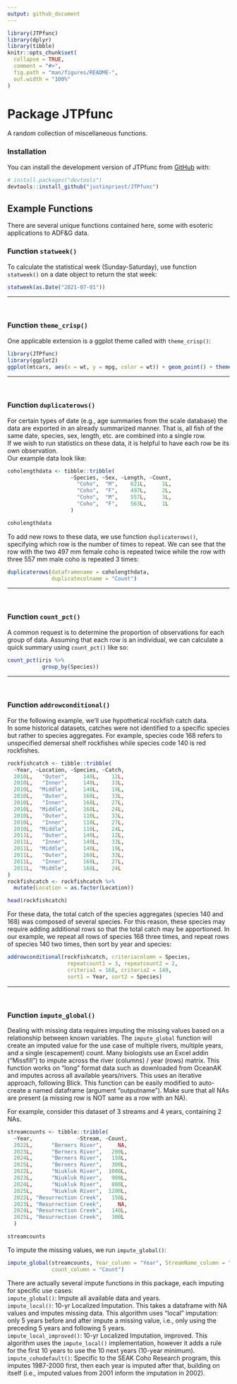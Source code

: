 ```yaml
---
output: github_document
---
```


<!-- README.md is generated from README.Rmd. Please edit that file -->

```r
library(JTPfunc)
library(dplyr)
library(tibble)
knitr::opts_chunk$set(
  collapse = TRUE,
  comment = "#>",
  fig.path = "man/figures/README-",
  out.width = "100%"
)
```

# Package JTPfunc



A random collection of miscellaneous functions. 

### Installation

You can install the development version of JTPfunc from [GitHub](https://github.com/) with:

``` r 
# install.packages("devtools")
devtools::install_github("justinpriest/JTPfunc")
```

## Example Functions

There are several unique functions contained here, some with esoteric applications 
to ADF&G data.  


### Function `statweek()`

To calculate the statistical week (Sunday-Saturday), use function `statweek()`
on a date object to return the stat week: 
```r
statweek(as.Date("2021-07-01"))
```


<hr>
<br>

### Function `theme_crisp()`

One applicable extension is a ggplot theme called with `theme_crisp()`:
```r
library(JTPfunc)
library(ggplot2)
ggplot(mtcars, aes(x = wt, y = mpg, color = wt)) + geom_point() + theme_crisp()
```


<hr>
<br>

### Function `duplicaterows()`

For certain types of date (e.g., age summaries from the scale database)
the data are exported in an already summarized manner. That is,
all fish of the same date, species, sex, length, etc. are combined 
into a single row.  
If we wish to run statistics on these data, it is helpful to have each
row be its own observation.  
Our example data look like: 

```r
coholengthdata <- tibble::tribble(
                    ~Species, ~Sex, ~Length, ~Count,
                      "Coho",  "M",    621L,     1L,
                      "Coho",  "F",    497L,     2L,
                      "Coho",  "M",    557L,     3L,
                      "Coho",  "F",    563L,     1L
                    )


```

```r
coholengthdata 
```

To add new rows to these data, we use function `duplicaterows()`, specifying 
which row is the number of times to repeat. We can see that the row
with the two 497 mm female coho is repeated twice while the row with 
three 557 mm male coho is repeated 3 times:  
```r
duplicaterows(dataframename = coholengthdata, 
              duplicatecolname = "Count")

```

<hr>
<br>

### Function `count_pct()`

A common request is to determine the proportion of observations for each group 
of data. Assuming that each row is an individual, we can calculate a quick 
summary using `count_pct()` like so: 
```r
count_pct(iris %>%
           group_by(Species))
```


<hr>
<br>

### Function `addrowconditional()`
For the following example, we'll use hypothetical rockfish catch data.  
In some historical datasets, catches were not identified to a specific species 
but rather to species aggregates. For example, species code 168 refers to 
unspecified demersal shelf rockfishes while species code 140 is red rockfishes. 

```r
rockfishcatch <- tibble::tribble(
  ~Year, ~Location, ~Species, ~Catch,
  2010L,   "Outer",     140L,    12L,
  2010L,   "Inner",     140L,    33L,
  2010L,  "Middle",     140L,    19L,
  2010L,   "Outer",     168L,    33L,
  2010L,   "Inner",     168L,    27L,
  2010L,  "Middle",     168L,    24L,
  2010L,   "Outer",     110L,    33L,
  2010L,   "Inner",     110L,    27L,
  2010L,  "Middle",     110L,    24L,
  2011L,   "Outer",     140L,    12L,
  2011L,   "Inner",     140L,    33L,
  2011L,  "Middle",     140L,    19L,
  2011L,   "Outer",     168L,    33L,
  2011L,   "Inner",     168L,    27L,
  2011L,  "Middle",     168L,    24L 
)
rockfishcatch <- rockfishcatch %>%
  mutate(Location = as.factor(Location))

```

```r
head(rockfishcatch)
```

For these data, the total catch of the species aggregates (species 140 and 168) 
was composed of several species. For this reason, these species may 
require adding additional rows so that the total catch may be apportioned. 
In our example, we repeat all rows of species 168 three times, and 
repeat rows of species 140 two times, then sort by year and species:
```r
addrowconditional(rockfishcatch, criteriacolumn = Species,
                   repeatcount1 = 3, repeatcount2 = 2,
                   criteria1 = 168, criteria2 = 140,
                   sort1 = Year, sort2 = Species)
```


<hr>
<br>

### Function `impute_global()`
Dealing with missing data requires imputing the missing values based on a 
relationship between known variables. The `impute_global` function will create 
an imputed value for the use case of multiple rivers, multiple years, and a 
single (escapement) count. Many biologists use an Excel addin ("Missfill") to 
impute across the river (columns) / year (rows) matrix. This function works on 
"long" format data such as downloaded from OceanAK and imputes across all 
available years/rivers. This uses an iterative approach, following Blick. 
This function can be easily modified to auto-create a named dataframe 
(argument "outputname"). Make sure that all NAs are present (a missing row is 
NOT same as a row with an NA). 


For example, consider this dataset of 3 streams and 4 years, containing 2 NAs. 
```r
streamcounts <- tibble::tribble(
  ~Year,              ~Stream, ~Count,
  2022L,      "Berners River",     NA,
  2023L,      "Berners River",   200L,
  2024L,      "Berners River",   150L,
  2025L,      "Berners River",   300L,
  2022L,      "Niukluk River",  1000L,
  2023L,      "Niukluk River",   900L,
  2024L,      "Niukluk River",   800L,
  2025L,      "Niukluk River",  1200L,
  2022L, "Resurrection Creek",   150L,
  2023L, "Resurrection Creek",     NA,
  2024L, "Resurrection Creek",   140L,
  2025L, "Resurrection Creek",   300L
  )
```

```r
streamcounts 
```

To impute the missing values, we run `impute_global()`:

```r
impute_global(streamcounts, Year_column = "Year", StreamName_column = "Stream",
              count_column = "Count")
```



There are actually several impute functions in this package, each imputing for 
specific use cases:  
`impute_global()`: Impute all available data and years.  
`impute_local()`: 10-yr Localized Imputation. This takes a dataframe with NA values 
and imputes missing data. This algorithm uses "local" imputation: only 5 years 
before and after impute a missing value, i.e., only using the preceding 5 years 
and following 5 years.  
`impute_local_improved()`: 10-yr Localized Imputation, improved. This algorithm 
uses the `impute_local()` implementation, however it adds a rule for the first 10 
years to use the 10 next years (10-year minimum).  
`impute_cohodefault()`: Specific to the SEAK Coho Research program, this imputes 
1987-2000 first, then each year is imputed after that, building on itself (i.e., 
imputed values from 2001 inform the imputation in 2002).  
